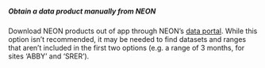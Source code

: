 ##### Obtain a data product manually from NEON

Download NEON products out of app through NEON's [data portal](http://data.neonscience.org/static/browse.html). While this option isn't recommended, it may be needed to find datasets and ranges that aren't included in the first two options (e.g. a range of 3 months, for sites 'ABBY' and 'SRER').
